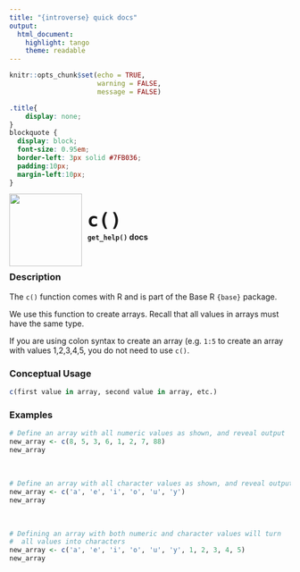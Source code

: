 ```yaml
---
title: "{introverse} quick docs"
output: 
  html_document:
    highlight: tango
    theme: readable
---
```



```r
knitr::opts_chunk$set(echo = TRUE, 
                      warning = FALSE, 
                      message = FALSE)
```

```css
.title{
    display: none;
}
blockquote {
  display: block;
  font-size: 0.95em;
  border-left: 3px solid #7FB036;
  padding:10px;
  margin-left:10px;
}
```

<div>
<br>
 <img src = "logo.png" style = "float:left;height:130px;margin-top:-20px;">
 <span style = "font-weight:bold;font-size:40px;"> 
  &nbsp;<code>c()</code>
 </span>
 <br>
 <b>&nbsp;&nbsp;&nbsp;<code>get_help()</code> docs</b>
</div>
<br>

### Description

The `c()` function comes with R and is part of the Base R `{base}` package.
  
We use this function to create arrays. Recall that all values in arrays must have the same type. 

If you are using colon syntax to create an array (e.g. `1:5` to create an array with values 1,2,3,4,5, you do not need to use `c()`.


### Conceptual Usage 

```r
c(first value in array, second value in array, etc.)
```

### Examples


```r
# Define an array with all numeric values as shown, and reveal output
new_array <- c(8, 5, 3, 6, 1, 2, 7, 88)
new_array
```

<br>

```r
# Define an array with all character values as shown, and reveal output
new_array <- c('a', 'e', 'i', 'o', 'u', 'y')
new_array
```

<br>

```r
# Defining an array with both numeric and character values will turn
#  all values into characters
new_array <- c('a', 'e', 'i', 'o', 'u', 'y', 1, 2, 3, 4, 5)
new_array
```

